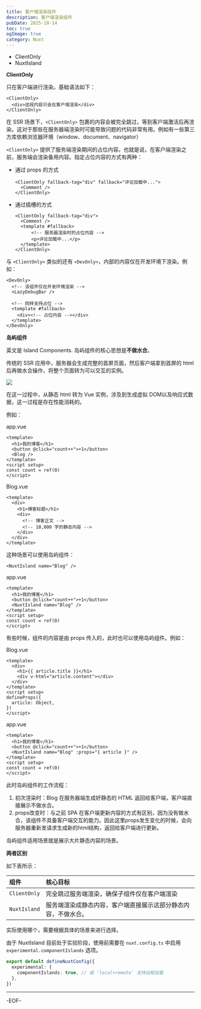 ```yaml
---
title: 客户端渲染组件
description: 客户端渲染组件
pubDate: 2025-10-14
toc: true
ogImage: true
category: Nuxt
---
```


- ClientOnly
- NuxtIsland

**ClientOnly**

只在客户端进行渲染。基础语法如下：

```vue
<ClientOnly>
  <div>这段内容只会在客户端渲染</div>
</ClientOnly>
```

在 SSR 场景下，`<ClientOnly>` 包裹的内容会被完全跳过，等到客户端激活后再渲染。这对于那些在服务器端渲染时可能导致问题的代码非常有用。例如有一些第三方库依赖浏览器环境（window、document、navigator）

`<ClientOnly>` 提供了服务端渲染期间的占位内容。也就是说，在客户端渲染之前，服务端会渲染备用内容。指定占位内容的方式有两种：

- 通过 props 的方式

  ```vue
  <ClientOnly fallback-tag="div" fallback="评论加载中...">
  	<Comment />
  </ClientOnly>
  ```

- 通过插槽的方式

  ```vue
  <ClientOnly fallback-tag="div">
  	<Comment />
    <template #fallback>
    	<!-- 服务器渲染时的占位内容 -->
  		<p>评论加载中...</p>
    </template>
  </ClientOnly>
  ```

与 `<ClientOnly>` 类似的还有 `<DevOnly>`，内部的内容仅在开发环境下渲染。例如：

```vue
<DevOnly>
  <!-- 该组件仅在开发环境渲染 -->
  <LazyDebugBar />

  <!-- 同样支持占位 -->
  <template #fallback>
    <div><!-- 占位内容 --></div>
  </template>
</DevOnly>
```

**岛屿组件**

英文是 Island Components. 岛屿组件的核心思想是**不做水合**。

传统的 SSR 应用中，服务器会生成完整的首屏页面，然后客户端拿到首屏的 html 后再做水合操作，将整个页面转为可以交互的实例。

![](https://raw.githubusercontent.com/Joruno-w/blog/main/img/20251014161328727.png)

在这一过程中，从静态 html 转为 Vue 实例，涉及到生成虚拟 DOM以及响应式数据，这一过程是存在性能消耗的。

例如：

app.vue

```vue
<template>
  <h1>我的博客</h1>
  <button @click="count++">+1</button>
  <Blog />
</template>
<script setup>
const count = ref(0)
</script>
```

Blog.vue

```vue
<template>
  <div>
    <h1>博客标题</h1>
    <div>
      <!-- 博客正文 -->
      <!-- 10,000 字的静态内容 -->
    </div>
  </div>
</template>
```

这种场景可以使用岛屿组件：

```vue
<NuxtIsland name="Blog" />
```

app.vue

```vue
<template>
  <h1>我的博客</h1>
  <button @click="count++">+1</button>
  <NuxtIsland name="Blog" />
</template>
<script setup>
const count = ref(0)
</script>
```

有些时候，组件的内容是由 props 传入的，此时也可以使用岛屿组件。例如：

Blog.vue

```vue
<template>
  <div>
    <h1>{{ article.title }}</h1>
    <div v-html="article.content"></div>
  </div>
</template>
<script setup>
defineProps({
  article: Object,
})
</script>
```

app.vue

```vue
<template>
  <h1>我的博客</h1>
  <button @click="count++">+1</button>
  <NuxtIsland name="Blog" :props="{ article }" />
</template>
<script setup>
const count = ref(0)
</script>
```

此时岛屿组件的工作流程：

1. 初次渲染时：Blog 在服务器端生成好静态的 HTML 返回给客户端，客户端直接展示不做水合。
2. props改变时：与之前 SPA 在客户端更新内容的方式有区别，因为没有做水合，该组件不具备客户端交互的能力。因此这里props发生变化的时候，会向服务器重新发请求生成新的html结构，返回给客户端进行更新。

岛屿组件适用场景就是展示大片静态内容的场景。

**两者区别**

如下表所示：

| 组件         | 核心目标                                                       |
| :----------- | :------------------------------------------------------------- |
| `ClientOnly` | 完全跳过服务端渲染，确保子组件仅在客户端渲染                   |
| `NuxtIsland` | 服务端渲染成静态内容，客户端直接展示这部分静态内容，不做水合。 |

实际使用哪个，需要根据具体的场景来进行选择。

由于 NuxtIsland 目前处于实验阶段，使用前需要在 `nuxt.config.ts` 中启用 `experimental.componentIslands` 选项。

```ts
export default defineNuxtConfig({
  experimental: {
    componentIslands: true, // 或 'local+remote' 支持远程加载
  },
})
```

---

-EOF-
